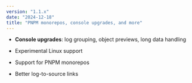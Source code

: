 ```yaml
---
version: "1.1.x"
date: "2024-12-18"
title: "PNPM monorepos, console upgrades, and more"
---
```


- **Console upgrades**: log grouping, object previews, long data handling

- Experimental Linux support

- Support for PNPM monorepos

- Better log-to-source links


<LinkButton
  title="See v1.1.0 release notes on GitHub"
  href="https://github.com/software-mansion/radon-ide/releases/tag/v1.1.0"
/>
